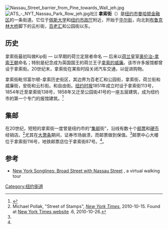 {{coord|40|42|37|N|74|00|29|W|region:US-NY_type:landmark|display=title}}
[[File:Nassau_Street_barrier_from_Pine_towards_Wall_jeh.jpg|thumb]]
[[File:ATS_-_NYT_Nassau_Park_Row_jeh.jpg|thumb]]社]]
'''拿索街'''（{{lang-en|Nassau Street}}）是[[纽约市|纽约市]][[曼哈顿金融区|曼哈顿金融区]]的一条街道。它位于[[佩斯大学|佩斯大学]]和[[纽约市政厅|纽约市政厅]]附近，开始于[[华尔街|华尔街]]，向北到[[布鲁克林大桥|布鲁克林大桥]]脚下的云杉街，[[百老汇|百老汇]]和公园街以东。

==历史==
拿索街最初叫做Kip街  — 以早期的荷兰定居者命名 — 后来以[[荷兰|荷兰]]皇室[[奥伦治-拿索王朝|奥伦治-拿索王朝]]命名；特别是纪念成为英国国王的荷兰王子[[威廉三世_(奥兰治)|拿索的威廉]]。该市许多报馆都曾设于拿索街。20世纪末，拿索街在某些时段关闭汽车交通，以促进购物。

拿索街毗邻富尔顿-拿索历史街区，其边界为百老汇和公园街，拿索街，荷兰街和威廉街，安街和云杉街。和自由街。[[纽约时报|纽约时报]]1851年成立时设于拿索街113号，1854年迁至拿索街138号，1858年又迁至公园街41号的一座五层建筑，成为纽约市的第一个专门的报馆建筑。<ref>{{cite news |title=150th Anniversary: 1851–2001; Six Buildings That Share One Story |first=David W. |last=Dunlap |url=http://query.nytimes.com/gst/fullpage.html?res=9B0DE6DF1F38F937A25752C1A9679C8B63 |newspaper=[[The_New_York_Times|The New York Times]] |date= 2001-11-14 |accessdate=2008-10-10}}</ref> 

==集邮==
在20世纪，短短的拿索街一度曾是纽约市的“[[集邮|集邮]]街”，沿线有数十个[[邮票|邮票]]和[[硬币|硬币]]经销店。<ref name="Street of Stamps">Michael Pollak, "Street of Stamps", ''[[New_York_Times|New York Times]]'', 2010-10-15.  Found at [http://www.nytimes.com/2010/10/17/nyregion/17fyi.html New York Times website] {{Wayback|url=http://www.nytimes.com/2010/10/17/nyregion/17fyi.html |date=20210126024442 }}.6, 2010-10-26.</ref>尤其在[[大萧条|大萧条]]期间，证券市场崩溃，而邮票做到保值。<ref name="Street of Stamps" />邮票中心大楼位于拿索街116号，地铁邮票店位于拿索街87号。<ref name="Street of Stamps" />。

==参考==
{{reflist}}
* [http://www.nysonglines.com/broad.htm New York Songlines: Broad Street with Nassau Street] {{Wayback|url=http://www.nysonglines.com/broad.htm |date=20111027115736 }}, a virtual walking tour
{{Streets of Manhattan}}
[[Category:纽约街道|Category:纽约街道]]